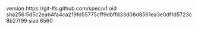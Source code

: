 version https://git-lfs.github.com/spec/v1
oid sha256:5d5c2eab4fa4ca219fd55775cff9dbffd33d08d8561ea3e0df1d5723c8b27f99
size 6560

